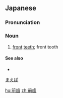 ==Japanese==
{{ja-kanjitab|まえ|は|k2=ば|y=k}}

===Pronunciation===
{{ja-pron|まえば|y=k}}

===Noun===
{{ja-noun|まえば}}

# [[front]] [[tooth|teeth]]; front tooth

====See also====
* {{ja-r|奥歯|おくば}}

[[category:ja:Teeth|まえば]]

[[hu:前歯]]
[[zh:前歯]]